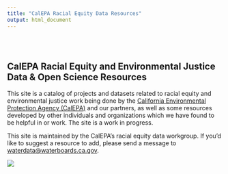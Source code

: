 ```yaml
---
title: "CalEPA Racial Equity Data Resources"
output: html_document
---
```


<style type="text/css">
.title {
  display: none;
}

#getting-started img {
  margin-right: 10px;
}

</style>

<div class="row" style="padding-top: 30px;">
<div class="col-sm-6">

# **CalEPA Racial Equity and Environmental Justice Data & Open Science Resources**

<!--- ### *Resource Repository* {style="padding-top: 0px;"} --->
This site is a catalog of projects and datasets related to racial equity and environmental justice work being done by the [California Environmental Protection Agency (CalEPA)](https://www.calepa.ca.gov/) and our partners, as well as some resources developed by other individuals and organizations which we have found to be helpful in or work. The site is a work in progress.

This site is maintained by the CalEPA's racial equity data workgroup. If you'd like to suggest a resource to add, please send a message to <waterdata@waterboards.ca.gov>.

</div>
<div class="col-sm-6">

![](images/Data_Bear.png)
